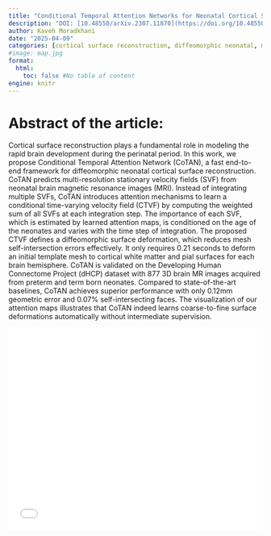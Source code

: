 ```yaml
---
title: "Conditional Temporal Attention Networks for Neonatal Cortical Surface Reconstruction"
description: "DOI: [10.48550/arXiv.2307.11870](https://doi.org/10.48550/arXiv.2307.11870){target='_blank'}"
author: Kaveh Moradkhani
date: "2025-04-09"
categories: [cortical surface reconstruction, diffeomorphic neonatal, mri techniques & modalities]
#image: map.jpg
format:
  html:
    toc: false #No table of content
engine: knitr
---
```


# Abstract of the article:

Cortical surface reconstruction plays a fundamental role in modeling the rapid brain development during the perinatal period. In this work, we propose Conditional Temporal Attention Network (CoTAN), a fast end-to-end framework for diffeomorphic neonatal cortical surface reconstruction. CoTAN predicts multi-resolution stationary velocity fields (SVF) from neonatal brain magnetic resonance images (MRI). Instead of integrating multiple SVFs, CoTAN introduces attention mechanisms to learn a conditional time-varying velocity field (CTVF) by computing the weighted sum of all SVFs at each integration step. The importance of each SVF, which is estimated by learned attention maps, is conditioned on the age of the neonates and varies with the time step of integration. The proposed CTVF defines a diffeomorphic surface deformation, which reduces mesh self-intersection errors effectively. It only requires 0.21 seconds to deform an initial template mesh to cortical white matter and pial surfaces for each brain hemisphere. CoTAN is validated on the Developing Human Connectome Project (dHCP) dataset with 877 3D brain MR images acquired from preterm and term born neonates. Compared to state-of-the-art baselines, CoTAN achieves superior performance with only 0.12mm geometric error and 0.07% self-intersecting faces. The visualization of our attention maps illustrates that CoTAN indeed learns coarse-to-fine surface deformations automatically without intermediate supervision. 

![](../../../journalclub/pdfs/2025_04_09_Kaveh_CoTAN.pdf){width=100% height=400}
